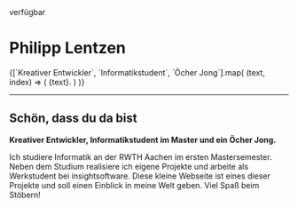 
<div className={`mb-4 flex items-center`}>
  <div className={`relative mr-1 inline-flex size-2`}>
    <span
      className={`absolute inline-flex size-full animate-ping rounded-full bg-cyan opacity-75`}
    ></span>
    <span
      className={`relative inline-flex size-full rounded-full bg-cyan`}
    ></span>
  </div>
  <Subtitle className={`text-xs`}>verfügbar</Subtitle>
</div>

# Philipp Lentzen

<div className={`space-y-1`}>
  {[`Kreativer Entwickler`, `Informatikstudent`, `Öcher Jong`].map(
    (text, index) => (
      <Subtitle key={index} className={`font-mono text-2xl lowercase `}>
        {text}.
      </Subtitle>
    )
  )}
</div>

---

## Schön, dass du da bist

**Kreativer Entwickler, Informatikstudent im Master und ein Öcher Jong.**

Ich studiere Informatik an der RWTH Aachen im ersten Mastersemester.
Neben dem Studium realisiere ich eigene Projekte und arbeite als
Werkstudent bei insightsoftware. Diese kleine Webseite ist eines
dieser Projekte und soll einen Einblick in meine Welt geben. Viel
Spaß beim Stöbern!
